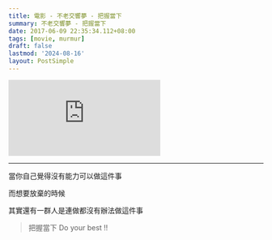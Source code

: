 ```yaml
---
title: 電影 - 不老交響夢 - 把握當下
summary: 不老交響夢 - 把握當下
date: 2017-06-09 22:35:34.112+08:00
tags: [movie, murmur]
draft: false
lastmod: '2024-08-16'
layout: PostSimple
---
```


<iframe
  style={{
    width: '100%',
    aspectRatio: '16 / 9',
  }}
  src="https://www.youtube.com/embed/k2xwTUAJXg8?si=DliSNA1mA6oxvkI0"
  title="YouTube video player"
  frameBorder="0"
  allow="accelerometer; autoplay; clipboard-write; encrypted-media; gyroscope; picture-in-picture; web-share"
  referrerPolicy="strict-origin-when-cross-origin"
  allowFullScreen
></iframe>

---

當你自己覺得沒有能力可以做這件事

而想要放棄的時候

其實還有一群人是連做都沒有辦法做這件事

> 把握當下 Do your best !!

